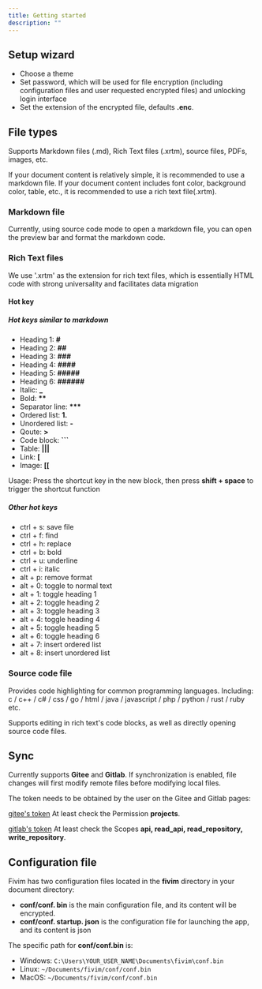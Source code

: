 ```yaml
---
title: Getting started
description: ""
---
```


## Setup wizard

- Choose a theme
- Set password, which will be used for file encryption (including configuration files and user requested encrypted files) and unlocking login interface
- Set the extension of the encrypted file, defaults **.enc**.

## File types

Supports Markdown files (.md), Rich Text files (.xrtm), source files, PDFs, images, etc.

If your document content is relatively simple, it is recommended to use a markdown file.
If your document content includes font color, background color, table, etc., it is recommended to use a rich text file(.xrtm).

### Markdown file

Currently, using source code mode to open a markdown file, you can open the preview bar and format the markdown code.

### Rich Text files

We use '.xrtm' as the extension for rich text files, which is essentially HTML code with strong universality and facilitates data migration

#### Hot key

##### Hot keys similar to markdown

- Heading 1: **#**
- Heading 2: **##**
- Heading 3: **###**
- Heading 4: **####**
- Heading 5: **#####**
- Heading 6: **######**
- Italic: **_**
- Bold: **\*\***
- Separator line: **\*\*\***
- Ordered list: **1.**
- Unordered list: **-**
- Qoute: **>**
- Code block: **```**
- Table: **|||**
- Link: **[**
- Image: **[[**

Usage: Press the shortcut key in the new block, then press **shift + space** to trigger the shortcut function

##### Other hot keys

- ctrl + s: save file
- ctrl + f: find
- ctrl + h: replace
- ctrl + b: bold
- ctrl + u: underline
- ctrl + i: italic
- alt + p: remove format
- alt + 0: toggle to normal text
- alt + 1: toggle heading 1
- alt + 2: toggle heading 2
- alt + 3: toggle heading 3
- alt + 4: toggle heading 4
- alt + 5: toggle heading 5
- alt + 6: toggle heading 6
- alt + 7: insert ordered list
- alt + 8: insert unordered list

### Source code file

Provides code highlighting for common programming languages. Including: c / c++ / c# / css / go / html / java / javascript / php / python / rust / ruby etc.

Supports editing in rich text's code blocks, as well as directly opening source code files.

## Sync

Currently supports **Gitee** and **Gitlab**. If synchronization is enabled, file changes will first modify remote files before modifying local files.

The token needs to be obtained by the user on the Gitee and Gitlab pages:

[gitee's token](https://gitee.com/profile/personal_access_tokens/new) At least check the Permission **projects**.

[gitlab's token](https://gitlab.com/-/user_settings/personal_access_tokens) At least check the Scopes **api, read_api, read_repository, write_repository**.

## Configuration file

Fivim has two configuration files located in the **fivim** directory in your document directory:

- **conf/conf. bin** is the main configuration file, and its content will be encrypted.
- **conf/conf. startup. json** is the configuration file for launching the app, and its content is json

The specific path for **conf/conf.bin** is:

- Windows: `C:\Users\YOUR_USER_NAME\Documents\fivim\conf.bin`
- Linux: `~/Documents/fivim/conf/conf.bin`
- MacOS: `~/Documents/fivim/conf/conf.bin`
